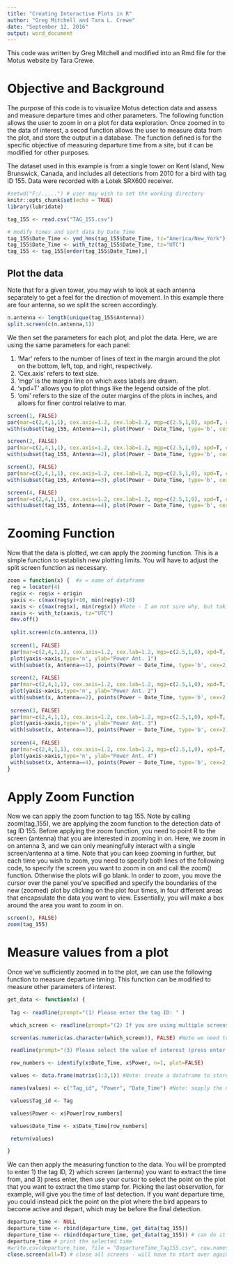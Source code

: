 ```yaml
---
title: "Creating Interactive Plots in R"
author: "Greg Mitchell and Tara L. Crewe"
date: "September 12, 2016"
output: word_document
---
```


This code was written by Greg Mitchell and modified into an Rmd file for the Motus website by Tara Crewe.

# Objective and Background

The purpose of this code is to visualize Motus detection data and assess and measure departure times and other parameters. The following function allows the user to zoom in on a plot for data exploration.  Once zoomed in to the data of interest, a secod function allows the user to measure data from the plot, and store the output in a database.  The function defined is for the specific objective of measuring departure time from a site, but it can be modified for other purposes.

The dataset used in this example is from a single tower on Kent Island, New Brunswick, Canada, and includes all detections from 2010 for a bird with tag ID 155. Data were recorded with a Lotek SRX600 receiver.  

```r

#setwd("F:/.....") # user may wish to set the working directory
knitr::opts_chunk$set(echo = TRUE)
library(lubridate)

```

```r

tag_155 <- read.csv("TAG_155.csv")

# modify times and sort data by Date_Time
tag_155$Date_Time <- ymd_hms(tag_155$Date_Time, tz="America/New_York")
tag_155$Date_Time <- with_tz(tag_155$Date_Time, tz="UTC")
tag_155 <- tag_155[order(tag_155$Date_Time),]

```

## Plot the data

Note that for a given tower, you may wish to look at each antenna separately to get a feel for the direction of movement.  In this example there are four antenna, so we split the screen accordingly.


```r

n.antenna <- length(unique(tag_155$Antenna))
split.screen(c(n.antenna,1))

```
We then set the parameters for each plot, and plot the data.  Here, we are using the same parameters for each panel:

1. 'Mar' refers to the number of lines of text in the margin around the plot on the bottom, left, top, and right, respectively.  
2. 'Cex.axis' refers to text size.  
3. 'mgp' is the margin line on which axes labels are drawn.  
4. 'xpd=T' allows you to plot things like the legend outside of the plot.  
5. 'omi' refers to the size of the outer margins of the plots in inches, and allows for finer control relative to mar.

```r

screen(1, FALSE)
par(mar=c(2,4,1,1), cex.axis=1.2, cex.lab=1.2, mgp=c(2.5,1,0), xpd=T, omi=c(0.5,0,0,0), xpd=F)
with(subset(tag_155, Antenna==1), plot(Power ~ Date_Time, type='b', cex=1, col=8, ylab="Power Ant. 1"))

screen(2, FALSE)
par(mar=c(2,4,1,1), cex.axis=1.2, cex.lab=1.2, mgp=c(2.5,1,0), xpd=T, omi=c(0.5,0,0,0), xpd=F)
with(subset(tag_155, Antenna==2), plot(Power ~ Date_Time, type='b', cex=1, col=2, ylab="Power Ant. 2"))

screen(3, FALSE)
par(mar=c(2,4,1,1), cex.axis=1.2, cex.lab=1.2, mgp=c(2.5,1,0), xpd=T, omi=c(0.5,0,0,0), xpd=F)
with(subset(tag_155, Antenna==3), plot(Power ~ Date_Time, type='b', cex=1, col=3, ylab="Power Ant. 3"))

screen(4, FALSE)
par(mar=c(2,4,1,1), cex.axis=1.2, cex.lab=1.2, mgp=c(2.5,1,0), xpd=T, omi=c(0.5,0,0,0), xpd=F)
with(subset(tag_155, Antenna==4), plot(Power ~ Date_Time, type='b', cex=1, col=4, ylab="Power Ant. 4"))

```

# Zooming Function

Now that the data is plotted, we can apply the zooming function. This is a simple function to establish new plotting limits. You will have to adjust the split screen function as necessary. 

```r

zoom = function(x) {  #x = name of dataframe
 reg = locator(4)
 reg$x <- reg$x + origin
 yaxis <- c(max(reg$y)+10, min(reg$y)-10)
 xaxis <- c(max(reg$x), min(reg$x)) #Note - I am not sure why, but taking min or max of date changes tz.
 xaxis <- with_tz(xaxis, tz="UTC")
 dev.off()
 
 split.screen(c(n.antenna,1))
 
 screen(1, FALSE)
 par(mar=c(2,4,1,1), cex.axis=1.2, cex.lab=1.2, mgp=c(2.5,1,0), xpd=T, omi=c(0.5,0,0,0), xpd=F)
 plot(yaxis~xaxis,type='n', ylab="Power Ant. 1")
 with(subset(x, Antenna==1), points(Power ~ Date_Time, type='b', cex=2, col=8))
 
 screen(2, FALSE)
 par(mar=c(2,4,1,1), cex.axis=1.2, cex.lab=1.2, mgp=c(2.5,1,0), xpd=T, omi=c(0.5,0,0,0), xpd=F)
 plot(yaxis~xaxis,type='n', ylab="Power Ant. 2")
 with(subset(x, Antenna==2), points(Power ~ Date_Time, type='b', cex=2, col=2))
 
 screen(3, FALSE)
 par(mar=c(2,4,1,1), cex.axis=1.2, cex.lab=1.2, mgp=c(2.5,1,0), xpd=T, omi=c(0.5,0,0,0), xpd=F)
 plot(yaxis~xaxis,type='n', ylab="Power Ant. 3")
 with(subset(x, Antenna==3), points(Power ~ Date_Time, type='b', cex=2, col=3))
 
 screen(4, FALSE)
 par(mar=c(2,4,1,1), cex.axis=1.2, cex.lab=1.2, mgp=c(2.5,1,0), xpd=T, omi=c(0.5,0,0,0), xpd=F)
 plot(yaxis~xaxis,type='n', ylab="Power Ant. 4")
 with(subset(x, Antenna==4), points(Power ~ Date_Time, type='b', cex=2, col=4))
}
```

# Apply Zoom Function

Now we can apply the zoom function to tag 155.  Note by calling zoom(tag_155), we are applying the zoom function to the detection data of tag ID 155.  Before applying the zoom function, you need to point R to the screen (antenna) that you are interested in zooming in on.  Here, we zoom in on antenna 3, and we can only meaningfully interact with a single screen/antenna at a time.  Note that you can keep zooming in further, but each time you wish to zoom, you need to specify both lines of the following code, to specify the screen you want to zoom in on and call the zoom() function.  Otherwise the plots will go blank. In order to zoom, you move the cursor over the panel you've specified and specify the boundaries of the new (zoomed) plot by clicking on the plot four times, in four different areas that encapsulate the data you want to view.  Essentially, you will make a box around the area you want to zoom in on.

```r

screen(3, FALSE)
zoom(tag_155)

```

# Measure values from a plot

Once we've sufficiently zoomed in to the plot, we can use the following function to measure departure timing.  This function can be modified to measure other parameters of interest.

```r

get_data <- function(x) {
 
 Tag <- readline(prompt="(1) Please enter the tag ID: " )

 which_screen <- readline(prompt="(2) If you are using multiple screens, which screen do you wish to measure the data from? " )

 screen(as.numeric(as.character(which_screen)), FALSE) #Note we need to specify erase = FALSE.  Default is true.  If the FALSE statement is not included, the identify function will still work functionally, but will give erroneous values.  

 readline(prompt="(3) Please select the value of interest (press enter first) " )

 row_numbers <- identify(x$Date_Time, x$Power, n=1, plot=FALSE)

 values <- data.frame(matrix(1:3,1)) #Note: create a dataframe to store data; 3 columns, 1 row.

 names(values) <- c("Tag_id", "Power", "Date_Time") #Note: supply the names for the columns created above.

 values$Tag_id <- Tag

 values$Power <- x$Power[row_numbers]

 values$Date_Time <- x$Date_Time[row_numbers]

 return(values)

}

```

We can then apply the measuring function to the data.  You will be prompted to enter 1) the tag ID, 2) which screen (antenna) you want to extract the time from, and 3) press enter, then use your cursor to select the point on the plot that you want to extract the time stamp for.  Picking the last observation, for example, will give you the time of last detection.  If you want departure time, you could instead pick the point on the plot where the bird appears to become active and depart, which may be before the final detection.

```r

departure_time <- NULL
departure_time <- rbind(departure_time, get_data(tag_155))
departure_time <- rbind(departure_time, get_data(tag_155)) # can do it again to get info from a separate screen
departure_time # print the selected time
#write.csv(departure_time, file = "DepartureTime_Tag155.csv", row.names = FALSE) # write to file, if you want
close.screen(all=T) # close all screens - will have to start over again.

```

